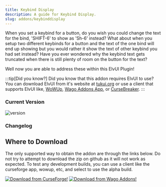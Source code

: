 ```yaml
---
title: Keybind Display
description: A guide for Keybind Display.
slug: addons/keybinddisplay
---
```



<Background />

When you set a keybind for a button, do you wish you could change the text for the bind, 'SHIFT-6' to show as 'Sh-6' instead?
What about when you setup two different keybinds for a button and the text of the one bind will end up showing but you would rather it show the text of other keybind you had set instead? Have you ever wondered why the keybind text gets truncated when there is still plenty of room on the button for the text?

Well now you are able to address these within this ElvUI Plugin!

:::tip[Did you know?]
Did you know that this addon requires ElvUI to use? You can download ElvUI from it's website at [tukui.org](https://tukui.org/elvui) or use a client that supports ElvUI like, [WoWUp](https://wowup.io/), [Wago Addons App](https://addons.wago.io/app), or [CurseBreaker](https://github.com/AcidWeb/CurseBreaker).
:::

### Current Version
<img src="https://img.shields.io/github/v/tag/repooc/ElvUI_KeybindDisplay?style=for-the-badge&label=%20&color=A330C9" alt="version" data-zoom-off />

### Changelog
<Changelog />

## Where to Download
The only supported way to obtain the addon are through the links below. Do not try to attempt to download the zip on github as it will not work as expected. To test any development builds, you can use a client like the curseforge app, wowup, etc, and select to use the alpha build.

<FluidGrid minColumnWidth="20rem">
  <a href="https://www.curseforge.com/wow/addons/keybinddisplay-elvui-plugin"><img src="/images/CurseForgeBanner.png" alt="Download from CurseForge!" data-zoom-off /></a>
  <a href="https://addons.wago.io/addons/elvui-keybinddisplay"><img src="/images/WagoBanner.png" alt="Download from Wago Addons!" data-zoom-off /></a>
</FluidGrid>

